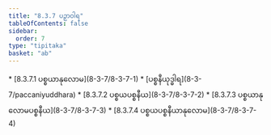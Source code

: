 ```yaml
---
title: "8.3.7 ပဉှာဝါရ"
tableOfContents: false
sidebar:
  order: 7
type: "tipitaka"
basket: "ab"
---
```



<DynamicBreadcrumb />



<TableOfContents>
* [8.3.7.1 ပစ္စယာနုလောမ](8-3-7/8-3-7-1)
* [ပစ္စနီယုဒ္ဓါရ](8-3-7/paccaniyuddhara)
* [8.3.7.2 ပစ္စယပစ္စနီယ](8-3-7/8-3-7-2)
* [8.3.7.3 ပစ္စယာနုလောမပစ္စနီယ](8-3-7/8-3-7-3)
* [8.3.7.4 ပစ္စယပစ္စနီယာနုလောမ](8-3-7/8-3-7-4)
</TableOfContents>